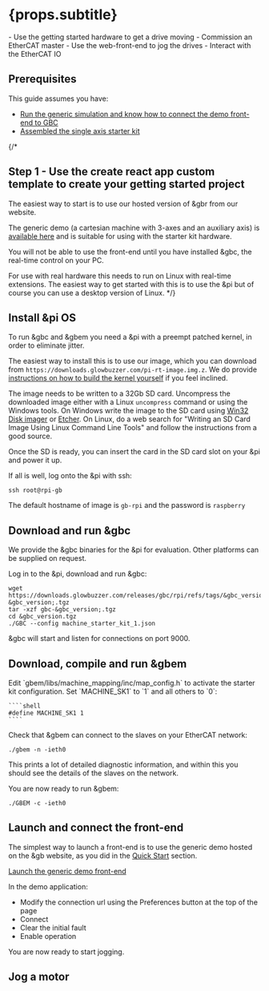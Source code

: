 

# {props.subtitle}
<Tldr>
    - Use the getting started hardware to get a drive moving
    - Commission an EtherCAT master
    - Use the web-front-end to jog the drives
    - Interact with the EtherCAT IO
</Tldr>

## Prerequisites

This guide assumes you have:

- [Run the generic simulation and know how to connect the demo front-end to GBC](/get-started/simulation)
- [Assembled the single axis starter kit](/get-started/kits/single-axis)

{/*
## Step 1 - Use the create react app custom template to create your getting started project

The easiest way to start is to use our hosted version of &gbr from our website.

The generic demo (a cartesian machine with 3-axes and an auxiliary axis) is <a href="https://preview.glowbuzzer.com/examples/generic/index.html">available here</a> and is suitable for using with the starter kit hardware.

You will not be able to use the front-end until you have installed &gbc, the real-time control on your PC.

For use with real hardware this needs to run on Linux with real-time extensions. The easiest way to get started with this is to use the &pi but of course you can use a desktop version of Linux.
*/}

## Install &pi OS

To run &gbc and &gbem you need a &pi with a preempt patched kernel, in order to eliminate jitter.

The easiest way to install this is to use our image, which you can download from `https://downloads.glowbuzzer.com/pi-rt-image.img.z`.
We do provide [instructions on how to build the kernel yourself](/docs/gbem/compiling_and_running) if you feel inclined.

The image needs to be written to a 32Gb SD card. Uncompress the downloaded image either with a Linux `uncompress` command or using the Windows tools.
On Windows write the image to the SD card using [Win32 Disk imager](https://sourceforge.net/projects/win32diskimager) or [Etcher](https://www.balena.io/etcher). On Linux, do a web search for
"Writing an SD Card Image Using Linux Command Line Tools" and follow the instructions from a good source.

Once the SD is ready, you can insert the card in the SD card slot on your &pi and power it up.

If all is well, log onto the &pi with ssh:

```shell
ssh root@rpi-gb
```

The default hostname of image is `gb-rpi` and the password is `raspberry`

## Download and run &gbc

We provide the &gbc binaries for the &pi for evaluation. Other platforms can be supplied on request.

Log in to the &pi, download and run &gbc:

````shell
wget https://downloads.glowbuzzer.com/releases/gbc/rpi/refs/tags/&gbc_version;/gbc-&gbc_version;.tgz
tar -xzf gbc-&gbc_version;.tgz
cd &gbc_version.tgz
./GBC --config machine_starter_kit_1.json
````

&gbc will start and listen for connections on port 9000.

## Download, compile and run &gbem

<InstallGBEM>
    Edit `gbem/libs/machine_mapping/inc/map_config.h` to activate the starter kit configuration. Set `MACHINE_SK1` to
    `1` and all others to `0`:

    ````shell
    #define MACHINE_SK1 1
    ````
</InstallGBEM>

Check that &gbem can connect to the slaves on your EtherCAT network:

````shell
./gbem -n -ieth0
````

This prints a lot of detailed diagnostic information, and within this you should see the details of the slaves on the network.

You are now ready to run &gbem:
```
./GBEM -c -ieth0
```

## Launch and connect the front-end

The simplest way to launch a front-end is to use the generic demo hosted on the &gb website, as you did in the [Quick Start](/get-started/simulation) section.

<ArrowRightOutlined/> [Launch the generic demo front-end](http://preview.glowbuzzer.com/examples/generic/index.html)

In the demo application:
- Modify the connection url using the Preferences button at the top of the page
- Connect
- Clear the initial fault
- Enable operation

You are now ready to start jogging.

## Jog a motor

<Jog minimal/>



